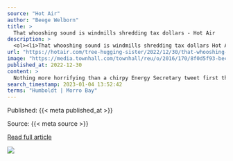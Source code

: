 ```yaml
---
source: "Hot Air"
author: "Beege Welborn"
title: >
  That whooshing sound is windmills shredding tax dollars - Hot Air
description: >
  <ol><li>That whooshing sound is windmills shredding tax dollars Hot Air </li><li>California offshore wind promises a new gold rush while slashing emissions WUSF Public Media </li><li>View Full Coverage on Google News</li></ol>
url: "https://hotair.com/tree-hugging-sister/2022/12/30/that-whooshing-sound-is-windmills-shredding-tax-dollars-n520655"
image: "https://media.townhall.com/townhall/reu/o/2016/170/8f0d5f93-becd-4c81-ba88-62f33cab4ec9-1110x740.jpg"
published_at: 2022-12-30
content: >
  Nothing more horrifying than a chirpy Energy Secretary tweet first thing in the morning. Especially when it contains the trifecta of bad news for taxpayers from one of the denser members of the Biden… [+11000 chars]
search_timestamp: 2023-01-04 13:52:42
terms: "Humboldt | Morro Bay"
---
```



Published: {{< meta published_at >}}


Source: {{< meta source >}}


[Read full article]({{< meta url >}})



![](`r rmarkdown::metadata$image[1]`)
